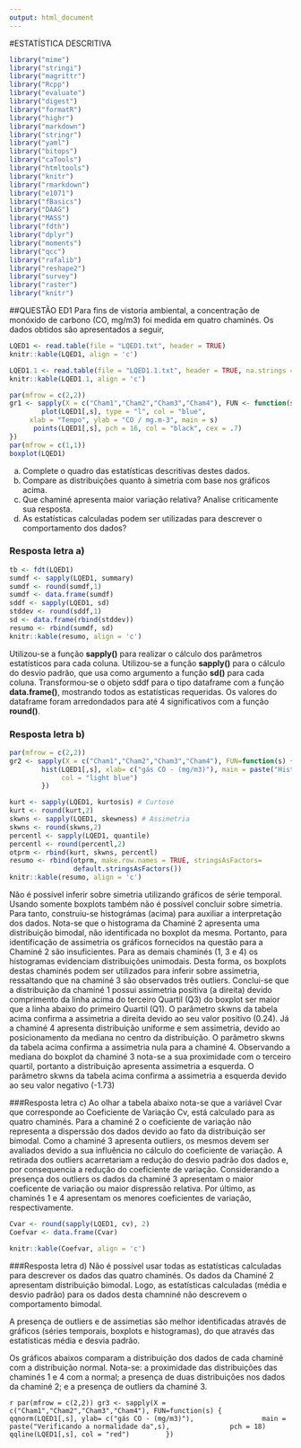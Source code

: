 ```yaml
---
output: html_document
---
```

#ESTATÍSTICA DESCRITIVA
```r
library("mime")
library("stringi")
library("magrittr") 
library("Rcpp")
library("evaluate")
library("digest")
library("formatR")
library("highr")
library("markdown")
library("stringr")
library("yaml")
library("bitops")
library("caTools")
library("htmltools")
library("knitr")
library("rmarkdown")
library("e1071")
library("fBasics")
library("DAAG")
library("MASS")
library("fdth")
library("dplyr")
library("moments")
library("qcc")
library("rafalib")
library("reshape2")
library("survey")
library("raster")
library("knitr")
```

##QUESTÃO ED1
Para fins de vistoria ambiental, a concentração de monóxido de carbono (CO, mg/m3)
foi medida em quatro chaminés. Os dados obtidos são apresentados a seguir,

```r
LQED1 <- read.table(file = "LQED1.txt", header = TRUE)
knitr::kable(LQED1, align = 'c')

LQED1.1 <- read.table(file = "LQED1.1.txt", header = TRUE, na.strings = "NA")
knitr::kable(LQED1.1, align = 'c')
```

```r
par(mfrow = c(2,2))
gr1 <- sapply(X = c("Cham1","Cham2","Cham3","Cham4"), FUN <- function(s) {
        plot(LQED1[,s], type = "l", col = "blue",  
     xlab = "Tempo", ylab = "CO / mg.m-3", main = s) 
      points(LQED1[,s], pch = 16, col = "black", cex = .7)
})
par(mfrow = c(1,1))
boxplot(LQED1)
```

a) Complete o quadro das estatísticas descritivas destes dados.
b) Compare as distribuições quanto à simetria com base nos gráficos acima.
c) Que chaminé apresenta maior variação relativa? Analise criticamente sua resposta.
d) As estatísticas calculadas podem ser utilizadas para descrever o comportamento dos dados?

### Resposta letra a)
```r
tb <- fdt(LQED1)
sumdf <- sapply(LQED1, summary) 
sumdf <- round(sumdf,1) 
sumdf <- data.frame(sumdf) 
sddf <- sapply(LQED1, sd) 
stddev <- round(sddf,1) 
sd <- data.frame(rbind(stddev)) 
resumo <- rbind(sumdf, sd)
knitr::kable(resumo, align = 'c')
```

Utilizou-se a função **sapply()** para realizar o cálculo dos parâmetros estatísticos para cada coluna. Utilizou-se a função **sapply()** para o cálculo do desvio padrão, que usa como argumento a função **sd()** para cada coluna. Transformou-se o objeto sddf para o tipo dataframe com a função **data.frame()**, mostrando todos as estatísticas requeridas. Os valores do dataframe foram arredondados para até 4 significativos com a função **round()**.

### Resposta letra b)
```r
par(mfrow = c(2,2))
gr2 <- sapply(X = c("Cham1","Cham2","Cham3","Cham4"), FUN=function(s) {
        hist(LQED1[,s], xlab= c("gás CO - (mg/m3)"), main = paste("Histogram of ",s), 
             col = "light blue")
        })
```

```r
kurt <- sapply(LQED1, kurtosis) # Curtose
kurt <- round(kurt,2)
skwns <- sapply(LQED1, skewness) # Assimetria
skwns <- round(skwns,2)
percentl <- sapply(LQED1, quantile)
percentl <- round(percentl,2)
otprm <- rbind(kurt, skwns, percentl)
resumo <- rbind(otprm, make.row.names = TRUE, stringsAsFactors=
                default.stringsAsFactors())
knitr::kable(resumo, align = 'c')
```

Não é possível inferir sobre simetria utilizando gráficos de série temporal. Usando somente boxplots também não é possível concluir sobre simetria. Para tanto, construiu-se histográmas (acima) para auxiliar a interpretação dos dados. Nota-se que o histograma da Chaminé 2 apresenta uma distribuição bimodal, não identificada no boxplot da mesma. Portanto, para identificação de assimetria os gráficos fornecidos na questão para a Chaminé 2 são insuficientes. Para as demais chaminés (1, 3 e 4) os histogramas evidenciam distribuições unimodais. Desta forma, os boxplots destas chaminés podem ser utilizados para inferir sobre assimetria, ressaltando que na chaminé 3 são observados três outliers. Conclui-se que a distribuição da chaminé 1 possui assimetria positiva (a direita) devido comprimento da linha acima do terceiro Quartil (Q3) do boxplot ser maior que a linha abaixo do primeiro Quartil (Q1). O parâmetro skwns da tabela acima confirma a assimetria a direita devido ao seu valor positivo (0.24). Já a chaminé 4 apresenta distribuição uniforme e sem assimetria, devido ao posicionamento da mediana no centro da distribuição. O parâmetro skwns da tabela acima confirma a assimetria nula para a chaminé 4. Observando a mediana do boxplot da chaminé 3 nota-se a sua proximidade com o terceiro quartil, portanto a distribuição apresenta assimetria a esquerda. O parâmetro skwns da tabela acima confirma a assimetria a esquerda devido ao seu valor negativo (-1.73)

###Resposta letra c)
Ao olhar a tabela abaixo nota-se que a variável Cvar que corresponde ao Coeficiente de Variação Cv, está calculado para as quatro chaminés. Para a chaminé 2 o coeficiente de variação não representa a disperssão dos dados devido ao fato da distribuição ser bimodal. Como a chaminé 3 apresenta outliers, os mesmos devem ser avaliados devido a sua influência no cálculo do coeficiente de variação. A retirada dos outliers acarretariam a redução do desvio padrão dos dados e, por consequencia a redução do coeficiente de variação. Considerando a presença dos outliers os dados da chaminé 3 apresentam o maior coeficente de variação ou maior dispressão relativa. Por último, as chaminés 1 e 4 apresentam os menores coeficientes de variação, respectivamente. 

```r
Cvar <- round(sapply(LQED1, cv), 2)
Coefvar <- data.frame(Cvar)

knitr::kable(Coefvar, align = 'c')
```

###Resposta letra d)
Não é possível usar todas as estatísticas calculadas para descrever os dados das quatro chaminés. Os dados da Chaminé 2 apresentam distribuição bimodal. Logo, as estatísticas calculadas (média e desvio padrão) para os dados desta chamniné não descrevem o comportamento bimodal.

A presença de outliers e de assimetias são melhor identificadas através de gráficos (séries temporais, boxplots e histogramas), do que através das estatísticas média e desvia padrão.

Os gráficos abaixos comparam a distribuição dos dados de cada chaminé com a distribuição normal. Nota-se: a proximidade das distribuições das chaminés 1 e 4 com a normal; a presença de duas distribuições nos dados da chaminé 2; e a presença de outliers da chaminé 3.

```r
par(mfrow = c(2,2))
gr3 <- sapply(X = c("Cham1","Cham2","Cham3","Cham4"), FUN=function(s) {
        qqnorm(LQED1[,s], ylab= c("gás CO - (mg/m3)"), 
               main = paste("Verificando a normalidade da",s), 
             pch = 18)
        qqline(LQED1[,s], col = "red")
        })```
